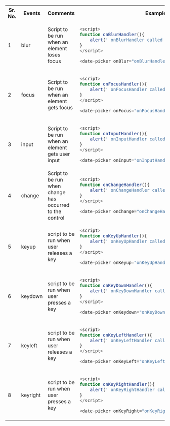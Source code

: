 <table>

<tr>
<th>Sr. No.</th>
<th>Events</th>
<th>Comments</th>
<th width="450px">Examples</th>
</tr>

<tr>
<td>1</td>
<td>blur</td>
<td>Script to be run when an element loses focus</td>
<td>

```javascript
<script>
function onBlurHandler(){
    alert(' onBlurHandler called ');
}
</script>

<date-picker onBlur="onBlurHandler()"></date-picker>

```
</td>
</tr>
<tr>
<td>2</td>
<td>focus</td>
<td>Script to be run when an element gets focus</td>
<td>

```javascript
<script>
function onFocusHandler(){
    alert(' onFocusHandler called ');
}
</script>

<date-picker onFocus="onFocusHandler()"></date-picker>
```
</td>
</tr>
<tr>
<td>3</td>
<td>input</td>
<td>Script to be run when an element gets user input</td>
<td>

```javascript
<script>
function onInputHandler(){
    alert(' onInputHandler called ');
}
</script>

<date-picker onInput="onInputHandler()"></date-picker>
```

</td>
</tr>
<tr>
<td>4</td>
<td>change</td>
<td>Script to be run when change has occurred to the control</td>
<td>

```javascript
<script>
function onChangeHandler(){
    alert(' onChangeHandler called ');
}
</script>

<date-picker onChange="onChangeHandler()"></date-picker>
```

</td>
</tr>
<tr>
<td>5</td>
<td>keyup</td>
<td>script to be run when user releases a key</td>
<td>

```javascript
<script>
function onKeyUpHandler(){
    alert(' onKeyUpHandler called ');
}
</script>

<date-picker onKeyup="onKeyUpHandler()"></date-picker>
```

</td>
</tr>
<tr>
<td>6</td>
<td>keydown</td>
<td>script to be run when user presses a key</td>
<td>

```javascript
<script>
function onKeyDownHandler(){
    alert(' onKeyDownHandler called ');
}
</script>

<date-picker onKeydown="onKeyDownHandler()"></date-picker>
```

</td>
</tr>
<tr>
<td>7</td>
<td>keyleft</td>
<td>script to be run when user releases a key</td>
<td>

```javascript
<script>
function onKeyLeftHandler(){
    alert(' onKeyLeftHandler called ');
}
</script>

<date-picker onKeyLeft="onKeyLeftHandler()"></date-picker>
```

</td>
</tr>
<tr>
<td>8</td>
<td>keyright</td>
<td>script to be run when user presses a key</td>
<td>

```javascript
<script>
function onKeyRightHandler(){
    alert(' onKeyRightHandler called ');
}
</script>

<date-picker onKeyRight="onKeyRightHandler()"></date-picker>
```

</td>
</tr>
</table>